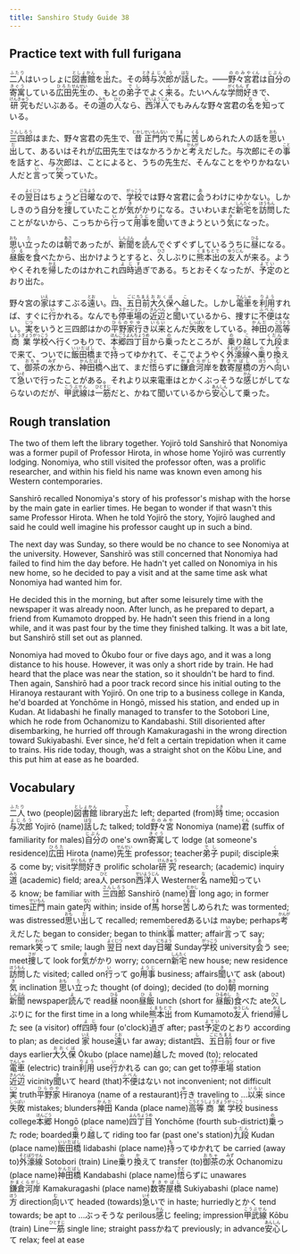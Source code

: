 ```yaml
---
title: Sanshiro Study Guide 38
---
```


## Practice text with full furigana

<p>
<ruby><rb>二人</rb><rt>ふたり</rt></ruby>はいっしょに<ruby><rb>図書館</rb><rt>としょかん</rt></ruby>を<ruby><rb>出</rb><rt>で</rt></ruby>た。その<ruby><rb>時</rb><rt>とき</rt></ruby><ruby><rb>与次郎</rb><rt>よじろう</rt></ruby>が<ruby><rb>話</rb><rt>はな</rt></ruby>した。――<ruby><rb>野々宮</rb><rt>ののみや</rt></ruby><ruby><rb>君</rb><rt>くん</rt></ruby>は<ruby><rb>自分</rb><rt>じぶん</rt></ruby>の<ruby><rb>寄寓</rb><rt>きぐう</rt></ruby>している<ruby><rb>広田</rb><rt>ひろた</rt></ruby><ruby><rb>先生</rb><rt>せんせい</rt></ruby>の、もとの<ruby><rb>弟子</rb><rt>でし</rt></ruby>でよく<ruby><rb>来</rb><rt>く</rt></ruby>る。たいへんな<ruby><rb>学問</rb><rt>がくもん</rt></ruby><ruby><rb>好</rb><rt>ず</rt></ruby>きで、<ruby><rb>研究</rb><rt>けんきゅう</rt></ruby>もだいぶある。その<ruby><rb>道</rb><rt>みち</rt></ruby>の<ruby><rb>人</rb><rt>ひと</rt></ruby>なら、<ruby><rb>西洋人</rb><rt>せいようじん</rt></ruby>でもみんな野々宮君の<ruby><rb>名</rb><rt>な</rt></ruby>を<ruby><rb>知</rb><rt>し</rt></ruby>っている。
</p>

<p>
<ruby><rb>三四郎</rb><rt>さんしろう</rt></ruby>はまた、野々宮君の先生で、<ruby><rb>昔</rb><rt>むかし</rt></ruby><ruby><rb>正門</rb><rt>せいもん</rt></ruby><ruby><rb>内</rb><rt>ない</rt></ruby>で<ruby><rb>馬</rb><rt>うま</rt></ruby>に<ruby><rb>苦</rb><rt>くる</rt></ruby>しめられた人の話を<ruby><rb>思</rb><rt>おも</rt></ruby>い<ruby><rb>出</rb><rt>だ</rt></ruby>して、あるいはそれが広田先生ではなかろうかと<ruby><rb>考</rb><rt>かんが</rt></ruby>えだした。与次郎にその<ruby><rb>事</rb><rt>こと</rt></ruby>を話すと、与次郎は、ことによると、うちの先生だ、そんなことをやりかねない人だと<ruby><rb>言</rb><rt>い</rt></ruby>って<ruby><rb>笑</rb><rt>わら</rt></ruby>っていた。
</p>

<p>
その<ruby><rb>翌日</rb><rt>よくじつ</rt></ruby>はちょうど<ruby><rb>日曜</rb><rt>にちよう</rt></ruby>なので、<ruby><rb>学校</rb><rt>がっこう</rt></ruby>では野々宮君に<ruby><rb>会</rb><rt>あ</rt></ruby>うわけにゆかない。しかしきのう自分を<ruby><rb>捜</rb><rt>さが</rt></ruby>していたことが<ruby><rb>気</rb><rt>き</rt></ruby>がかりになる。さいわいまだ<ruby><rb>新宅</rb><rt>しんたく</rt></ruby>を<ruby><rb>訪問</rb><rt>ほうもん</rt></ruby>したことがないから、こっちから<ruby><rb>行</rb><rt>い</rt></ruby>って<ruby><rb>用事</rb><rt>ようじ</rt></ruby>を<ruby><rb>聞</rb><rt>き</rt></ruby>いてきようという<ruby><rb>気</rb><rt>き</rt></ruby>になった。
</p>

<p>
<ruby><rb>思</rb><rt>おも</rt></ruby>い<ruby><rb>立</rb><rt>た</rt></ruby>ったのは<ruby><rb>朝</rb><rt>あさ</rt></ruby>であったが、<ruby><rb>新聞</rb><rt>しんぶん</rt></ruby>を<ruby><rb>読</rb><rt>よ</rt></ruby>んでぐずぐずしているうちに<ruby><rb>昼</rb><rt>ひる</rt></ruby>になる。<ruby><rb>昼飯</rb><rt>ひる</rt></ruby>を<ruby><rb>食</rb><rt>た</rt></ruby>べたから、出かけようとすると、<ruby><rb>久</rb><rt>ひさ</rt></ruby>しぶりに<ruby><rb>熊本出</rb><rt>くまもとで</rt></ruby>の<ruby><rb>友人</rb><rt>ゆうじん</rt></ruby>が来る。ようやくそれを<ruby><rb>帰</rb><rt>かえ</rt></ruby>したのはかれこれ<ruby><rb>四時</rb><rt>よじ</rt></ruby><ruby><rb>過</rb><rt>す</rt></ruby>ぎである。ちとおそくなったが、<ruby><rb>予定</rb><rt>よてい</rt></ruby>のとおり出た。
</p>

<p>
野々宮の<ruby><rb>家</rb><rt>いえ</rt></ruby>はすこぶる<ruby><rb>遠</rb><rt>とお</rt></ruby>い。<ruby><rb>四</rb><rt>し</rt></ruby>、<ruby><rb>五日前</rb><rt>ごにちまえ</rt></ruby><ruby><rb>大久保</rb><rt>おおくぼ</rt></ruby>へ<ruby><rb>越</rb><rt>こ</rt></ruby>した。しかし<ruby><rb>電車</rb><rt>でんしゃ</rt></ruby>を<ruby><rb>利用</rb><rt>りよう</rt></ruby>すれば、すぐに<ruby><rb>行</rb><rt>い</rt></ruby>かれる。なんでも<ruby><rb>停車場</rb><rt>ステーション</rt></ruby>の<ruby><rb>近辺</rb><rt>きんぺん</rt></ruby>と<ruby><rb>聞</rb><rt>き</rt></ruby>いているから、捜すに<ruby><rb>不便</rb><rt>ふべん</rt></ruby>はない。<ruby><rb>実</rb><rt>じつ</rt></ruby>をいうと三四郎はかの<ruby><rb>平野家</rb><rt>ひらのや</rt></ruby><ruby><rb>行</rb><rt>ゆ</rt></ruby>き<ruby><rb>以来</rb><rt>いらい</rt></ruby>とんだ<ruby><rb>失敗</rb><rt>しっぱい</rt></ruby>をしている。<ruby><rb>神田</rb><rt>かんだ</rt></ruby>の<ruby><rb>高等</rb><rt>こうとう</rt></ruby><ruby><rb>商業</rb><rt>しょうぎょう</rt></ruby><ruby><rb>学校</rb><rt>がっこう</rt></ruby>へ行くつもりで、<ruby><rb>本郷</rb><rt>ほんごう</rt></ruby><ruby><rb>四丁目</rb><rt>よんちょうめ</rt></ruby>から<ruby><rb>乗</rb><rt>の</rt></ruby>ったところが、<ruby><rb>乗</rb><rt>の</rt></ruby>り<ruby><rb>越</rb><rt>こ</rt></ruby>して<ruby><rb>九段</rb><rt>くだん</rt></ruby>まで来て、ついでに<ruby><rb>飯田橋</rb><rt>いいだばし</rt></ruby>まで<ruby><rb>持</rb><rt>も</rt></ruby>ってゆかれて、そこでようやく<ruby><rb>外濠線</rb><rt>そとぼりせん</rt></ruby>へ<ruby><rb>乗</rb><rt>の</rt></ruby>り<ruby><rb>換</rb><rt>か</rt></ruby>えて、<ruby><rb>御茶</rb><rt>おちゃ</rt></ruby>の<ruby><rb>水</rb><rt>みず</rt></ruby>から、<ruby><rb>神田橋</rb><rt>かんだばし</rt></ruby>へ出て、まだ<ruby><rb>悟</rb><rt>さと</rt></ruby>らずに<ruby><rb>鎌倉河岸</rb><rt>かまくらがし</rt></ruby>を<ruby><rb>数寄屋橋</rb><rt>すきやばし</rt></ruby>の<ruby><rb>方</rb><rt>ほう</rt></ruby>へ<ruby><rb>向</rb><rt>む</rt></ruby>いて<ruby><rb>急</rb><rt>いそ</rt></ruby>いで行ったことがある。それより以来電車はとかくぶっそうな<ruby><rb>感</rb><rt>かん</rt></ruby>じがしてならないのだが、<ruby><rb>甲武線</rb><rt>こうぶせん</rt></ruby>は<ruby><rb>一筋</rb><rt>ひとすじ</rt></ruby>だと、かねて聞いているから<ruby><rb>安心</rb><rt>あんしん</rt></ruby>して乗った。
</p>


## Rough translation

The two of them left the library together. Yojirō told Sanshirō that Nonomiya was a former pupil of Professor Hirota, in whose home Yojirō was currently lodging. Nonomiya, who still visited the professor often, was a prolific researcher, and within his field his name was known even among his Western contemporaries.  

Sanshirō recalled Nonomiya's story of his professor's mishap with the horse by the main gate in earlier times. He began to wonder if that wasn't this same Professor Hirota. When he told Yojirō the story, Yojirō laughed and said he could well imagine his professor caught up in such a bind.

The next day was Sunday, so there would be no chance to see Nonomiya at the university. However, Sanshirō was still concerned that Nonomiya had failed to find him the day before. He hadn't yet called on Nonomiya in his new home, so he decided to pay a visit and at the same time ask what Nonomiya had wanted him for.

He decided this in the morning, but after some leisurely time with the newspaper it was already noon. After lunch, as he prepared to depart, a friend from Kumamoto dropped by. He hadn't seen this friend in a long while, and it was past four by the time they finished talking. It was a bit late, but Sanshirō still set out as planned.

Nonomiya had moved to Ōkubo four or five days ago, and it was a long distance to his house. However, it was only a short ride by train. He had heard that the place was near the station, so it shouldn't be hard to find. Then again, Sanshirō had a poor track record since his initial outing to the Hiranoya restaurant with Yojirō. On one trip to a business college in Kanda, he'd boarded at Yonchōme in Hongō, missed his station, and ended up in Kudan. At Iidabashi he finally managed to transfer to the Sotobori Line, which he rode from Ochanomizu to Kandabashi. Still disoriented after disembarking, he hurried off through Kamakuragashi in the wrong direction toward Sukiyabashi. Ever since, he'd felt a certain trepidation when it came to trains. His ride today, though, was a straight shot on the Kōbu Line, and this put him at ease as he boarded. 


## Vocabulary

<p>
<span class="vocabstudy"><ruby><rb>二人</rb><rt>ふたり</rt></ruby>&nbsp;two (people)</span><span class="vocabstudy"><ruby><rb>図書館</rb><rt>としょかん</rt></ruby>&nbsp;library</span><span class="vocabstudy"><ruby><rb>出</rb><rt>で</rt></ruby>た&nbsp;left; departed (from)</span><span class="vocabstudy"><ruby><rb>時</rb><rt>とき</rt></ruby>&nbsp;time; occasion</span><span class="vocabstudy"><ruby><rb>与次郎</rb><rt>よじろう</rt></ruby>&nbsp;Yojirō (name)</span><span class="vocabstudy"><ruby><rb>話</rb><rt>はな</rt></ruby>した&nbsp;talked; told</span><span class="vocabstudy"><ruby><rb>野々宮</rb><rt>ののみや</rt></ruby>&nbsp;Nonomiya (name)</span><span class="vocabstudy"><ruby><rb>君</rb><rt>くん</rt></ruby>&nbsp;(suffix of familiarity for males)</span><span class="vocabstudy"><ruby><rb>自分</rb><rt>じぶん</rt></ruby>の&nbsp;one's own</span><span class="vocabstudy"><ruby><rb>寄寓</rb><rt>きぐう</rt></ruby>して&nbsp;lodge (at someone's residence)</span><span class="vocabstudy"><ruby><rb>広田</rb><rt>ひろた</rt></ruby>&nbsp;Hirota (name)</span><span class="vocabstudy"><ruby><rb>先生</rb><rt>せんせい</rt></ruby>&nbsp;professor; teacher</span><span class="vocabstudy"><ruby><rb>弟子</rb><rt>でし</rt></ruby>&nbsp;pupil; disciple</span><span class="vocabstudy"><ruby><rb>来</rb><rt>く</rt></ruby>る&nbsp;come by; visit</span><span class="vocabstudy"><ruby><rb>学問</rb><rt>がくもん</rt></ruby><ruby><rb>好</rb><rt>ず</rt></ruby>き&nbsp;prolific scholar</span><span class="vocabstudy"><ruby><rb>研究</rb><rt>けんきゅう</rt></ruby>&nbsp;research; (academic) inquiry</span><span class="vocabstudy"><ruby><rb>道</rb><rt>みち</rt></ruby>&nbsp;(academic) field; area</span><span class="vocabstudy"><ruby><rb>人</rb><rt>ひと</rt></ruby>&nbsp;person</span><span class="vocabstudy"><ruby><rb>西洋人</rb><rt>せいようじん</rt></ruby>&nbsp;Westerner</span><span class="vocabstudy"><ruby><rb>名</rb><rt>な</rt></ruby>&nbsp;name</span><span class="vocabstudy"><ruby><rb>知</rb><rt>し</rt></ruby>っている&nbsp;know; be familiar with</span>
<span class="vocabstudy"><ruby><rb>三四郎</rb><rt>さんしろう</rt></ruby>&nbsp;Sanshirō (name)</span><span class="vocabstudy"><ruby><rb>昔</rb><rt>むかし</rt></ruby>&nbsp;long ago; in former times</span><span class="vocabstudy"><ruby><rb>正門</rb><rt>せいもん</rt></ruby>&nbsp;main gate</span><span class="vocabstudy"><ruby><rb>内</rb><rt>ない</rt></ruby>&nbsp;within; inside of</span><span class="vocabstudy"><ruby><rb>馬</rb><rt>うま</rt></ruby>&nbsp;horse</span><span class="vocabstudy"><ruby><rb>苦</rb><rt>くる</rt></ruby>しめられた&nbsp;was tormented; was distressed</span><span class="vocabstudy"><ruby><rb>思</rb><rt>おも</rt></ruby>い<ruby><rb>出</rb><rt>だ</rt></ruby>して&nbsp;recalled; remembered</span><span class="vocabstudy">あるいは&nbsp;maybe; perhaps</span><span class="vocabstudy"><ruby><rb>考</rb><rt>かんが</rt></ruby>えだした&nbsp;began to consider; began to think</span><span class="vocabstudy"><ruby><rb>事</rb><rt>こと</rt></ruby>&nbsp;matter; affair</span><span class="vocabstudy"><ruby><rb>言</rb><rt>い</rt></ruby>って&nbsp;say; remark</span><span class="vocabstudy"><ruby><rb>笑</rb><rt>わら</rt></ruby>って&nbsp;smile; laugh</span>
<span class="vocabstudy"><ruby><rb>翌日</rb><rt>よくじつ</rt></ruby>&nbsp;next day</span><span class="vocabstudy"><ruby><rb>日曜</rb><rt>にちよう</rt></ruby>&nbsp;Sunday</span><span class="vocabstudy"><ruby><rb>学校</rb><rt>がっこう</rt></ruby>&nbsp;university</span><span class="vocabstudy"><ruby><rb>会</rb><rt>あ</rt></ruby>う&nbsp;see; meet</span><span class="vocabstudy"><ruby><rb>捜</rb><rt>さが</rt></ruby>して&nbsp;look for</span><span class="vocabstudy"><ruby><rb>気</rb><rt>き</rt></ruby>がかり&nbsp;worry; concern</span><span class="vocabstudy"><ruby><rb>新宅</rb><rt>しんたく</rt></ruby>&nbsp;new house; new residence</span><span class="vocabstudy"><ruby><rb>訪問</rb><rt>ほうもん</rt></ruby>した&nbsp;visited; called on</span><span class="vocabstudy"><ruby><rb>行</rb><rt>い</rt></ruby>って&nbsp;go</span><span class="vocabstudy"><ruby><rb>用事</rb><rt>ようじ</rt></ruby>&nbsp;business; affairs</span><span class="vocabstudy"><ruby><rb>聞</rb><rt>き</rt></ruby>いて&nbsp;ask (about)</span><span class="vocabstudy"><ruby><rb>気</rb><rt>き</rt></ruby>&nbsp;inclination</span>
<span class="vocabstudy"><ruby><rb>思</rb><rt>おも</rt></ruby>い<ruby><rb>立</rb><rt>た</rt></ruby>った&nbsp;thought (of doing); decided (to do)</span><span class="vocabstudy"><ruby><rb>朝</rb><rt>あさ</rt></ruby>&nbsp;morning</span><span class="vocabstudy"><ruby><rb>新聞</rb><rt>しんぶん</rt></ruby>&nbsp;newspaper</span><span class="vocabstudy"><ruby><rb>読</rb><rt>よ</rt></ruby>んで&nbsp;read</span><span class="vocabstudy"><ruby><rb>昼</rb><rt>ひる</rt></ruby>&nbsp;noon</span><span class="vocabstudy"><ruby><rb>昼飯</rb><rt>ひる</rt></ruby>&nbsp;lunch (short for <ruby><rb>昼飯</rb><rt>ひるめし</rt></ruby>)</span><span class="vocabstudy"><ruby><rb>食</rb><rt>た</rt></ruby>べた&nbsp;ate</span><span class="vocabstudy"><ruby><rb>久</rb><rt>ひさ</rt></ruby>しぶりに&nbsp;for the first time in a long while</span><span class="vocabstudy"><ruby><rb>熊本出</rb><rt>くまもとで</rt></ruby>&nbsp;from Kumamoto</span><span class="vocabstudy"><ruby><rb>友人</rb><rt>ゆうじん</rt></ruby>&nbsp;friend</span><span class="vocabstudy"><ruby><rb>帰</rb><rt>かえ</rt></ruby>した&nbsp;see (a visitor) off</span><span class="vocabstudy"><ruby><rb>四時</rb><rt>よじ</rt></ruby>&nbsp;four (o'clock)</span><span class="vocabstudy"><ruby><rb>過</rb><rt>す</rt></ruby>ぎ&nbsp;after; past</span><span class="vocabstudy"><ruby><rb>予定</rb><rt>よてい</rt></ruby>のとおり&nbsp;according to plan; as decided</span>
<span class="vocabstudy"><ruby><rb>家</rb><rt>いえ</rt></ruby>&nbsp;house</span><span class="vocabstudy"><ruby><rb>遠</rb><rt>とお</rt></ruby>い&nbsp;far away; distant</span><span class="vocabstudy"><ruby><rb>四</rb><rt>し</rt></ruby>、<ruby><rb>五日前</rb><rt>ごにちまえ</rt></ruby>&nbsp;four or five days earlier</span><span class="vocabstudy"><ruby><rb>大久保</rb><rt>おおくぼ</rt></ruby>&nbsp;Ōkubo (place name)</span><span class="vocabstudy"><ruby><rb>越</rb><rt>こ</rt></ruby>した&nbsp;moved (to); relocated</span><span class="vocabstudy"><ruby><rb>電車</rb><rt>でんしゃ</rt></ruby>&nbsp;(electric) train</span><span class="vocabstudy"><ruby><rb>利用</rb><rt>りよう</rt></ruby>&nbsp;use</span><span class="vocabstudy"><ruby><rb>行</rb><rt>い</rt></ruby>かれる&nbsp;can go; can get to</span><span class="vocabstudy"><ruby><rb>停車場</rb><rt>ステーション</rt></ruby>&nbsp;station</span><span class="vocabstudy"><ruby><rb>近辺</rb><rt>きんぺん</rt></ruby>&nbsp;vicinity</span><span class="vocabstudy"><ruby><rb>聞</rb><rt>き</rt></ruby>いて&nbsp;heard (that)</span><span class="vocabstudy"><ruby><rb>不便</rb><rt>ふべん</rt></ruby>はない&nbsp;not inconvenient; not difficult</span><span class="vocabstudy"><ruby><rb>実</rb><rt>じつ</rt></ruby>&nbsp;truth</span><span class="vocabstudy"><ruby><rb>平野家</rb><rt>ひらのや</rt></ruby>&nbsp;Hiranoya (name of a restaurant)</span><span class="vocabstudy"><ruby><rb>行</rb><rt>ゆ</rt></ruby>き&nbsp;traveling to ...</span><span class="vocabstudy"><ruby><rb>以来</rb><rt>いらい</rt></ruby>&nbsp;since</span><span class="vocabstudy"><ruby><rb>失敗</rb><rt>しっぱい</rt></ruby>&nbsp;mistakes; blunders</span><span class="vocabstudy"><ruby><rb>神田</rb><rt>かんだ</rt></ruby>&nbsp;Kanda (place name)</span><span class="vocabstudy"><ruby><rb>高等</rb><rt>こうとう</rt></ruby><ruby><rb>商業</rb><rt>しょうぎょう</rt></ruby><ruby><rb>学校</rb><rt>がっこう</rt></ruby>&nbsp;business college</span><span class="vocabstudy"><ruby><rb>本郷</rb><rt>ほんごう</rt></ruby>&nbsp;Hongō (place name)</span><span class="vocabstudy"><ruby><rb>四丁目</rb><rt>よんちょうめ</rt></ruby>&nbsp;Yonchōme (fourth sub-district)</span><span class="vocabstudy"><ruby><rb>乗</rb><rt>の</rt></ruby>った&nbsp;rode; boarded</span><span class="vocabstudy"><ruby><rb>乗</rb><rt>の</rt></ruby>り<ruby><rb>越</rb><rt>こ</rt></ruby>して&nbsp;riding too far (past one's station)</span><span class="vocabstudy"><ruby><rb>九段</rb><rt>くだん</rt></ruby>&nbsp;Kudan (place name)</span><span class="vocabstudy"><ruby><rb>飯田橋</rb><rt>いいだばし</rt></ruby>&nbsp;Iidabashi (place name)</span><span class="vocabstudy"><ruby><rb>持</rb><rt>も</rt></ruby>ってゆかれて&nbsp;be carried (away to)</span><span class="vocabstudy"><ruby><rb>外濠線</rb><rt>そとぼりせん</rt></ruby>&nbsp;Sotobori (train) Line</span><span class="vocabstudy"><ruby><rb>乗</rb><rt>の</rt></ruby>り<ruby><rb>換</rb><rt>か</rt></ruby>えて&nbsp;transfer (to)</span><span class="vocabstudy"><ruby><rb>御茶</rb><rt>おちゃ</rt></ruby>の<ruby><rb>水</rb><rt>みず</rt></ruby>&nbsp;Ochanomizu (place name)</span><span class="vocabstudy"><ruby><rb>神田橋</rb><rt>かんだばし</rt></ruby>&nbsp;Kandabashi (place name)</span><span class="vocabstudy"><ruby><rb>悟</rb><rt>さと</rt></ruby>らずに&nbsp;unawares</span><span class="vocabstudy"><ruby><rb>鎌倉河岸</rb><rt>かまくらがし</rt></ruby>&nbsp;Kamakuragashi (place name)</span><span class="vocabstudy"><ruby><rb>数寄屋橋</rb><rt>すきやばし</rt></ruby>&nbsp;Sukiyabashi (place name)</span><span class="vocabstudy"><ruby><rb>方</rb><rt>ほう</rt></ruby>&nbsp;direction</span><span class="vocabstudy"><ruby><rb>向</rb><rt>む</rt></ruby>いて&nbsp;headed (towards)</span><span class="vocabstudy"><ruby><rb>急</rb><rt>いそ</rt></ruby>いで&nbsp;in haste; hurriedly</span><span class="vocabstudy">とかく&nbsp;tend towards; be apt to ...</span><span class="vocabstudy">ぶっそうな&nbsp;perilous</span><span class="vocabstudy"><ruby><rb>感</rb><rt>かん</rt></ruby>じ&nbsp;feeling; impression</span><span class="vocabstudy"><ruby><rb>甲武線</rb><rt>こうぶせん</rt></ruby>&nbsp;Kōbu (train) Line</span><span class="vocabstudy"><ruby><rb>一筋</rb><rt>ひとすじ</rt></ruby>&nbsp;single line; straight pass</span><span class="vocabstudy">かねて&nbsp;previously; in advance</span><span class="vocabstudy"><ruby><rb>安心</rb><rt>あんしん</rt></ruby>して&nbsp;relax; feel at ease</span>
</p>
